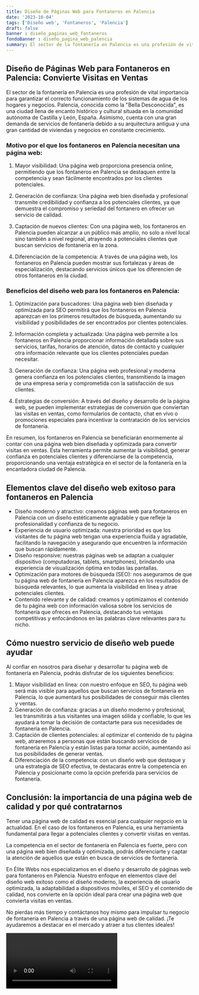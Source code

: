 ```yaml
---
title: Diseño de Páginas Web para Fontaneros en Palencia
date: '2023-10-04'
tags: ['Diseño web', 'Fontaneros', 'Palencia']
draft: false
banner : diseño_paginas_web_fontaneros
fondoBanner : diseño_pagina_web_palencia
summary: El sector de la fontanería en Palencia es una profesión de vital importancia para garantizar el correcto funcionamiento de los sistemas de agua de los hogares y negocios. Palencia, conocida como la Bella Desconocida, es una ciudad llena de encanto histórico y cultural situada en la comunidad autónoma de Castilla y León, España. Asimismo, cuenta con una gran demanda de servicios de fontanería debido a su arquitectura antigua y una gran cantidad de viviendas y negocios en constante crecimiento.
---
```


## Diseño de Páginas Web para Fontaneros en Palencia: Convierte Visitas en Ventas

El sector de la fontanería en Palencia es una profesión de vital importancia para garantizar el correcto funcionamiento de los sistemas de agua de los hogares y negocios. Palencia, conocida como la "Bella Desconocida", es una ciudad llena de encanto histórico y cultural situada en la comunidad autónoma de Castilla y León, España. Asimismo, cuenta con una gran demanda de servicios de fontanería debido a su arquitectura antigua y una gran cantidad de viviendas y negocios en constante crecimiento.

### Motivo por el que los fontaneros en Palencia necesitan una página web:

1. Mayor visibilidad: Una página web proporciona presencia online, permitiendo que los fontaneros en Palencia se destaquen entre la competencia y sean fácilmente encontrados por los clientes potenciales.

2. Generación de confianza: Una página web bien diseñada y profesional transmite credibilidad y confianza a los potenciales clientes, ya que demuestra el compromiso y seriedad del fontanero en ofrecer un servicio de calidad.

3. Captación de nuevos clientes: Con una página web, los fontaneros en Palencia pueden alcanzar a un público más amplio, no solo a nivel local sino también a nivel regional, atrayendo a potenciales clientes que buscan servicios de fontanería en la zona.

4. Diferenciación de la competencia: A través de una página web, los fontaneros en Palencia pueden mostrar sus fortalezas y áreas de especialización, destacando servicios únicos que los diferencien de otros fontaneros en la ciudad.

### Beneficios del diseño web para los fontaneros en Palencia:

1. Optimización para buscadores: Una página web bien diseñada y optimizada para SEO permitirá que los fontaneros en Palencia aparezcan en los primeros resultados de búsqueda, aumentando su visibilidad y posibilidades de ser encontrados por clientes potenciales.

2. Información completa y actualizada: Una página web permite a los fontaneros en Palencia proporcionar información detallada sobre sus servicios, tarifas, horarios de atención, datos de contacto y cualquier otra información relevante que los clientes potenciales puedan necesitar.

3. Generación de confianza: Una página web profesional y moderna genera confianza en los potenciales clientes, transmitiendo la imagen de una empresa seria y comprometida con la satisfacción de sus clientes.

4. Estrategias de conversión: A través del diseño y desarrollo de la página web, se pueden implementar estrategias de conversión que conviertan las visitas en ventas, como formularios de contacto, chat en vivo o promociones especiales para incentivar la contratación de los servicios de fontanería.

En resumen, los fontaneros en Palencia se beneficiarán enormemente al contar con una página web bien diseñada y optimizada para convertir visitas en ventas. Esta herramienta permite aumentar la visibilidad, generar confianza en potenciales clientes y diferenciarse de la competencia, proporcionando una ventaja estratégica en el sector de la fontanería en la encantadora ciudad de Palencia.

<GifSeo />

<Cta />

## Elementos clave del diseño web exitoso para fontaneros en Palencia

- Diseño moderno y atractivo: creamos páginas web para fontaneros en Palencia con un diseño estéticamente agradable y que refleje la profesionalidad y confianza de tu negocio.
- Experiencia de usuario optimizada: nuestra prioridad es que los visitantes de tu página web tengan una experiencia fluida y agradable, facilitando la navegación y asegurando que encuentren la información que buscan rápidamente.
- Diseño responsive: nuestras páginas web se adaptan a cualquier dispositivo (computadoras, tablets, smartphones), brindando una experiencia de visualización óptima en todas las pantallas.
- Optimización para motores de búsqueda (SEO): nos aseguramos de que tu página web de fontanería en Palencia aparezca en los resultados de búsqueda relevantes, lo que aumenta la visibilidad en línea y atrae potenciales clientes.
- Contenido relevante y de calidad: creamos y optimizamos el contenido de tu página web con información valiosa sobre los servicios de fontanería que ofreces en Palencia, destacando tus ventajas competitivas y enfocándonos en las palabras clave relevantes para tu nicho.

## Cómo nuestro servicio de diseño web puede ayudar

Al confiar en nosotros para diseñar y desarrollar tu página web de fontanería en Palencia, podrás disfrutar de los siguientes beneficios:

1. Mayor visibilidad en línea: con nuestro enfoque en SEO, tu página web será más visible para aquellos que buscan servicios de fontanería en Palencia, lo que aumentará tus posibilidades de conseguir más clientes y ventas.
2. Generación de confianza: gracias a un diseño moderno y profesional, les transmitirás a tus visitantes una imagen sólida y confiable, lo que les ayudará a tomar la decisión de contactarte para sus necesidades de fontanería en Palencia.
3. Captación de clientes potenciales: al optimizar el contenido de tu página web, atraeremos a personas que están buscando servicios de fontanería en Palencia y están listas para tomar acción, aumentando así tus posibilidades de generar ventas.
4. Diferenciación de la competencia: con un diseño web que destaque y una estrategia de SEO efectiva, te destacarás entre la competencia en Palencia y posicionarte como la opción preferida para servicios de fontanería.

## Conclusión: la importancia de una página web de calidad y por qué contratarnos

Tener una página web de calidad es esencial para cualquier negocio en la actualidad. En el caso de los fontaneros en Palencia, es una herramienta fundamental para llegar a potenciales clientes y convertir visitas en ventas.

La competencia en el sector de fontanería en Palencia es fuerte, pero con una página web bien diseñada y optimizada, podrás diferenciarte y captar la atención de aquellos que están en busca de servicios de fontanería.

En Élite Webs nos especializamos en el diseño y desarrollo de páginas web para fontaneros en Palencia. Nuestro enfoque en elementos clave del diseño web exitoso como el diseño moderno, la experiencia de usuario optimizada, la adaptabilidad a dispositivos móviles, el SEO y el contenido de calidad, nos convierte en la opción ideal para crear una página web que convierta visitas en ventas.

No pierdas más tiempo y contáctanos hoy mismo para impulsar tu negocio de fontanería en Palencia a través de una página web de calidad. ¡Te ayudaremos a destacar en el mercado y atraer a tus clientes ideales!

<Video />

<CtaBot job='Fontaneros' city='Palencia'/>

<Gmaps query='Palencia+españa+maps' />